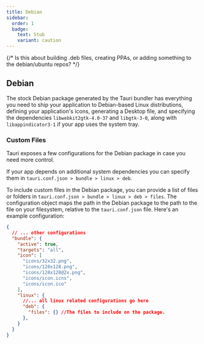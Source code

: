 ```yaml
---
title: Debian
sidebar:
  order: 1
  badge:
    text: Stub
    variant: caution
---
```


{/* Is this about building .deb files, creating PPAs, or adding something to the debian/ubuntu repos? */}



## Debian

The stock Debian package generated by the Tauri bundler has everything you need to ship your application to Debian-based Linux distributions, defining your application's icons, generating a Desktop file, and specifying the dependencies `libwebkit2gtk-4.0-37` and `libgtk-3-0`, along with `libappindicator3-1` if your app uses the system tray.

### Custom Files

Tauri exposes a few configurations for the Debian package in case you need more control.

If your app depends on additional system dependencies you can specify them in `tauri.conf.json > bundle > linux > deb`.

To include custom files in the Debian package, you can provide a list of files or folders in `tauri.conf.json > bundle > linux > deb > files`. The configuration object maps the path in the Debian package to the path to the file on your filesystem, relative to the `tauri.conf.json` file. Here's an example configuration:

```json
{
  // ... other configurations 
  "bundle": {
    "active": true,
    "targets": "all",
    "icon": [
      "icons/32x32.png",
      "icons/128x128.png",
      "icons/128x128@2x.png",
      "icons/icon.icns",
      "icons/icon.ico"
    ],
    "linux": {
      //... all linux related configurations go here 
      "deb": {
        "files": {} //The files to include on the package.
      },
    }
  }
}

```
<Stub />

